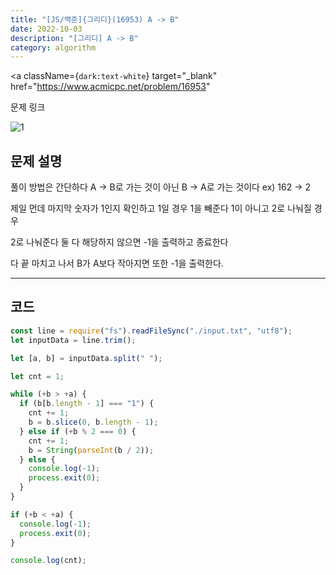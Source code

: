 ---
title: "[JS/백준]{그리디}(16953) A -> B"
date: 2022-10-03
description: "[그리디] A -> B"
category: algorithm
---

<a
  className={`dark:text-white`}
  target="_blank"
  href="https://www.acmicpc.net/problem/16953"
>
  문제 링크
</a>

![1](https://user-images.githubusercontent.com/75124028/193575644-708a3c5c-f0c2-4511-b77c-27dc4d76a4d3.PNG)

<h2 className={`dark:text-white`}>문제 설명</h2>

풀이 방법은 간단하다 A -> B로 가는 것이 아닌 B -> A로 가는 것이다 ex) 162 -> 2

제일 먼데 마지막 숫자가 1인지 확인하고 1일 경우 1을 빼준다 1이 아니고 2로 나눠질 경우

2로 나눠준다 둘 다 해당하지 않으면 -1을 출력하고 종료한다

다 끝 마치고 나서 B가 A보다 작아지면 또한 -1을 출력한다.

---

<h2 className={`dark:text-white`}>코드</h2>

```js showLineNumbers
const line = require("fs").readFileSync("./input.txt", "utf8");
let inputData = line.trim();

let [a, b] = inputData.split(" ");

let cnt = 1;

while (+b > +a) {
  if (b[b.length - 1] === "1") {
    cnt += 1;
    b = b.slice(0, b.length - 1);
  } else if (+b % 2 === 0) {
    cnt += 1;
    b = String(parseInt(b / 2));
  } else {
    console.log(-1);
    process.exit(0);
  }
}

if (+b < +a) {
  console.log(-1);
  process.exit(0);
}

console.log(cnt);
```
